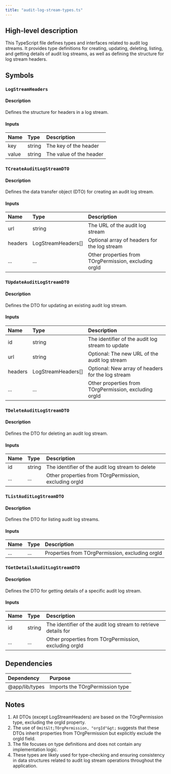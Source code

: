 ```yaml
---
title: "audit-log-stream-types.ts"
---
```


## High-level description
This TypeScript file defines types and interfaces related to audit log streams. It provides type definitions for creating, updating, deleting, listing, and getting details of audit log streams, as well as defining the structure for log stream headers.

## Symbols

### `LogStreamHeaders`
#### Description
Defines the structure for headers in a log stream.

#### Inputs
| Name | Type | Description |
|:-----|:-----|:------------|
| key | string | The key of the header |
| value | string | The value of the header |

### `TCreateAuditLogStreamDTO`
#### Description
Defines the data transfer object (DTO) for creating an audit log stream.

#### Inputs
| Name | Type | Description |
|:-----|:-----|:------------|
| url | string | The URL of the audit log stream |
| headers | LogStreamHeaders[] | Optional array of headers for the log stream |
| ... | ... | Other properties from TOrgPermission, excluding orgId |

### `TUpdateAuditLogStreamDTO`
#### Description
Defines the DTO for updating an existing audit log stream.

#### Inputs
| Name | Type | Description |
|:-----|:-----|:------------|
| id | string | The identifier of the audit log stream to update |
| url | string | Optional: The new URL of the audit log stream |
| headers | LogStreamHeaders[] | Optional: New array of headers for the log stream |
| ... | ... | Other properties from TOrgPermission, excluding orgId |

### `TDeleteAuditLogStreamDTO`
#### Description
Defines the DTO for deleting an audit log stream.

#### Inputs
| Name | Type | Description |
|:-----|:-----|:------------|
| id | string | The identifier of the audit log stream to delete |
| ... | ... | Other properties from TOrgPermission, excluding orgId |

### `TListAuditLogStreamDTO`
#### Description
Defines the DTO for listing audit log streams.

#### Inputs
| Name | Type | Description |
|:-----|:-----|:------------|
| ... | ... | Properties from TOrgPermission, excluding orgId |

### `TGetDetailsAuditLogStreamDTO`
#### Description
Defines the DTO for getting details of a specific audit log stream.

#### Inputs
| Name | Type | Description |
|:-----|:-----|:------------|
| id | string | The identifier of the audit log stream to retrieve details for |
| ... | ... | Other properties from TOrgPermission, excluding orgId |

## Dependencies
| Dependency | Purpose |
|:-----------|:--------|
| @app/lib/types | Imports the TOrgPermission type |

## Notes
1. All DTOs (except LogStreamHeaders) are based on the TOrgPermission type, excluding the orgId property.
2. The use of `Omit&lt;TOrgPermission, "orgId"&gt;` suggests that these DTOs inherit properties from TOrgPermission but explicitly exclude the orgId field.
3. The file focuses on type definitions and does not contain any implementation logic.
4. These types are likely used for type-checking and ensuring consistency in data structures related to audit log stream operations throughout the application.